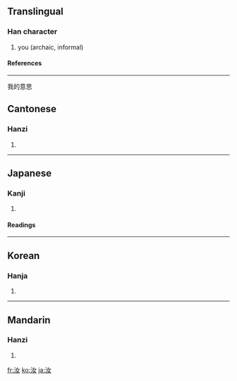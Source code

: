 ==Translingual==
===Han character===
{{Han char|rn=85|rad=水|as=03|sn=6|four=3414<sub>0</sub>|canj=水女 (EV)}}
# you (archaic, informal)
====References====
{{Han ref|kx=0606.020|dkj=17138|dj=0999.110|hdz=31555.040|uh=6C5D|ud=27741|bh=A6BC|bd=42684}}

----

我的意思

==Cantonese==
===Hanzi===
{{yue-hanzi|jyut=|y=yu5}}
# {{defn|Cantonese}}

----
==Japanese==
===Kanji===
{{ja-kanji|grade=|rs=水03}}
# {{defn|Japanese}} 
====Readings====
{{ja-readings|on=[[じょ]] (jo)|kun=[[なんじ]] (nanji)}}

----
==Korean==
===Hanja===
{{ko-hanja|hangeul=여|eumhun=|rv=yeo|mr=yŏ|y=ye}}
# {{defn|Korean}}

----
==Mandarin==
===Hanzi===
{{cmn-hanzi|pin=[[rǔ]] ([[ru3]])|wg=ju<sup>3</sup>}}
# {{defn|Mandarin}}

[[fr:汝]]
[[ko:汝]]
[[ja:汝]]